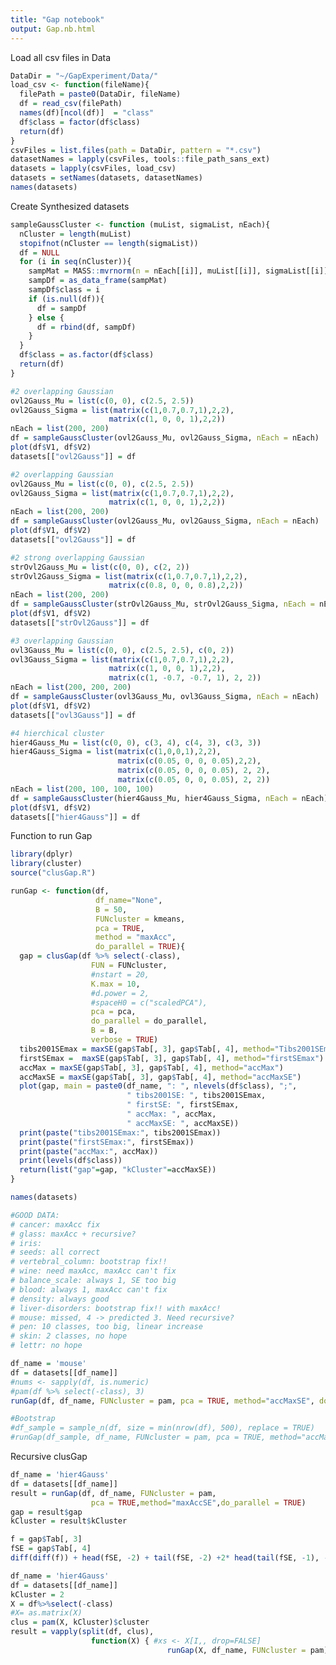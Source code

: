 ```yaml
---
title: "Gap notebook"
output: Gap.nb.html
---
```

Load all csv files in Data

```r
DataDir = "~/GapExperiment/Data/"
load_csv <- function(fileName){
  filePath = paste0(DataDir, fileName)
  df = read_csv(filePath)
  names(df)[ncol(df)]  = "class"
  df$class = factor(df$class)
  return(df)
}
csvFiles = list.files(path = DataDir, pattern = "*.csv")
datasetNames = lapply(csvFiles, tools::file_path_sans_ext)
datasets = lapply(csvFiles, load_csv)
datasets = setNames(datasets, datasetNames)
names(datasets)
```
Create Synthesized datasets
```r
sampleGaussCluster <- function (muList, sigmaList, nEach){
  nCluster = length(muList)
  stopifnot(nCluster == length(sigmaList))
  df = NULL
  for (i in seq(nCluster)){
    sampMat = MASS::mvrnorm(n = nEach[[i]], muList[[i]], sigmaList[[i]])
    sampDf = as_data_frame(sampMat)
    sampDf$class = i
    if (is.null(df)){
      df = sampDf
    } else {
      df = rbind(df, sampDf)
    }
  }
  df$class = as.factor(df$class)
  return(df)
}

#2 overlapping Gaussian
ovl2Gauss_Mu = list(c(0, 0), c(2.5, 2.5))
ovl2Gauss_Sigma = list(matrix(c(1,0.7,0.7,1),2,2), 
                      matrix(c(1, 0, 0, 1),2,2))
nEach = list(200, 200)
df = sampleGaussCluster(ovl2Gauss_Mu, ovl2Gauss_Sigma, nEach = nEach)
plot(df$V1, df$V2)
datasets[["ovl2Gauss"]] = df

#2 overlapping Gaussian
ovl2Gauss_Mu = list(c(0, 0), c(2.5, 2.5))
ovl2Gauss_Sigma = list(matrix(c(1,0.7,0.7,1),2,2), 
                      matrix(c(1, 0, 0, 1),2,2))
nEach = list(200, 200)
df = sampleGaussCluster(ovl2Gauss_Mu, ovl2Gauss_Sigma, nEach = nEach)
plot(df$V1, df$V2)
datasets[["ovl2Gauss"]] = df

#2 strong overlapping Gaussian
strOvl2Gauss_Mu = list(c(0, 0), c(2, 2))
strOvl2Gauss_Sigma = list(matrix(c(1,0.7,0.7,1),2,2), 
                      matrix(c(0.8, 0, 0, 0.8),2,2))
nEach = list(200, 200)
df = sampleGaussCluster(strOvl2Gauss_Mu, strOvl2Gauss_Sigma, nEach = nEach)
plot(df$V1, df$V2)
datasets[["strOvl2Gauss"]] = df

#3 overlapping Gaussian
ovl3Gauss_Mu = list(c(0, 0), c(2.5, 2.5), c(0, 2))
ovl3Gauss_Sigma = list(matrix(c(1,0.7,0.7,1),2,2), 
                      matrix(c(1, 0, 0, 1),2,2),
                      matrix(c(1, -0.7, -0.7, 1), 2, 2))
nEach = list(200, 200, 200)
df = sampleGaussCluster(ovl3Gauss_Mu, ovl3Gauss_Sigma, nEach = nEach)
plot(df$V1, df$V2)
datasets[["ovl3Gauss"]] = df

#4 hierchical cluster
hier4Gauss_Mu = list(c(0, 0), c(3, 4), c(4, 3), c(3, 3))
hier4Gauss_Sigma = list(matrix(c(1,0,0,1),2,2), 
                        matrix(c(0.05, 0, 0, 0.05),2,2),
                        matrix(c(0.05, 0, 0, 0.05), 2, 2),
                        matrix(c(0.05, 0, 0, 0.05), 2, 2))
nEach = list(200, 100, 100, 100)
df = sampleGaussCluster(hier4Gauss_Mu, hier4Gauss_Sigma, nEach = nEach)
plot(df$V1, df$V2)
datasets[["hier4Gauss"]] = df

```

Function to run Gap
```r
library(dplyr)
library(cluster)
source("clusGap.R")

runGap <- function(df, 
                   df_name="None", 
                   B = 50,
                   FUNcluster = kmeans, 
                   pca = TRUE, 
                   method = "maxAcc",
                   do_parallel = TRUE){
  gap = clusGap(df %>% select(-class), 
                  FUN = FUNcluster, 
                  #nstart = 20, 
                  K.max = 10,
                  #d.power = 2,
                  #spaceH0 = c("scaledPCA"),
                  pca = pca,
                  do_parallel = do_parallel,
                  B = B,
                  verbose = TRUE)
  tibs2001SEmax = maxSE(gap$Tab[, 3], gap$Tab[, 4], method="Tibs2001SEmax")
  firstSEmax =  maxSE(gap$Tab[, 3], gap$Tab[, 4], method="firstSEmax")
  accMax = maxSE(gap$Tab[, 3], gap$Tab[, 4], method="accMax")
  accMaxSE = maxSE(gap$Tab[, 3], gap$Tab[, 4], method="accMaxSE")
  plot(gap, main = paste0(df_name, ": ", nlevels(df$class), ";", 
                          " tibs2001SE: ", tibs2001SEmax,
                          " firstSE: ", firstSEmax,
                          " accMax: ", accMax,
                          " accMaxSE: ", accMaxSE))
  print(paste("tibs2001SEmax:", tibs2001SEmax))
  print(paste("firstSEmax:", firstSEmax))
  print(paste("accMax:", accMax))
  print(levels(df$class))
  return(list("gap"=gap, "kCluster"=accMaxSE))
}
```
```r
names(datasets)
```

```r
#GOOD DATA:
# cancer: maxAcc fix
# glass: maxAcc + recursive?
# iris: 
# seeds: all correct
# vertebral_column: bootstrap fix!!
# wine: need maxAcc, maxAcc can't fix
# balance_scale: always 1, SE too big
# blood: always 1, maxAcc can't fix
# density: always good
# liver-disorders: bootstrap fix!! with maxAcc!
# mouse: missed, 4 -> predicted 3. Need recursive?
# pen: 10 classes, too big, linear increase
# skin: 2 classes, no hope
# lettr: no hope

df_name = 'mouse'
df = datasets[[df_name]]
#nums <- sapply(df, is.numeric)
#pam(df %>% select(-class), 3)
runGap(df, df_name, FUNcluster = pam, pca = TRUE, method="accMaxSE", do_parallel = TRUE)

#Bootstrap
#df_sample = sample_n(df, size = min(nrow(df), 500), replace = TRUE)
#runGap(df_sample, df_name, FUNcluster = pam, pca = TRUE, method="accMaxSE", do_parallel = TRUE)
```

Recursive clusGap
```r
df_name = 'hier4Gauss'
df = datasets[[df_name]]
result = runGap(df, df_name, FUNcluster = pam, 
                  pca = TRUE,method="maxAccSE",do_parallel = TRUE)
gap = result$gap
kCluster = result$kCluster
```
```r
f = gap$Tab[, 3]
fSE = gap$Tab[, 4]
diff(diff(f)) + head(fSE, -2) + tail(fSE, -2) +2* head(tail(fSE, -1), -1)
```
```r
df_name = 'hier4Gauss'
df = datasets[[df_name]]
kCluster = 2
X = df%>%select(-class)
#X= as.matrix(X)
clus = pam(X, kCluster)$cluster
result = vapply(split(df, clus),
			      function(X) { #xs <- X[I,, drop=FALSE]
				                   runGap(X, df_name, FUNcluster = pam)$kCluster}, 0.)

```